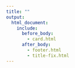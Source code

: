 ```yaml
---
title: ""
output:
  html_document:
    include:
      before_body:
        - card.html
      after_body:
        - footer.html
        - title-fix.html
---
```

